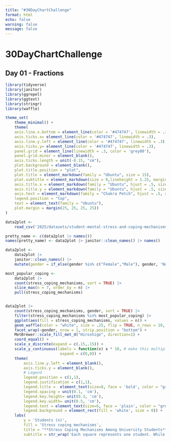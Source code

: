 ```yaml
---
title: "#30DayChartChallenge"
format: html
echo: false
warning: false
message: false
---
```


# 30DayChartChallenge
## Day 01 - Fractions

```r
library(tidyverse)
library(janitor)
library(ggrepel)
library(ggtext)
library(stringr)
library(waffle)

theme_set(
    theme_minimal() +
    theme(
    axis.line.x.bottom = element_line(color = '#474747', linewidth = .3),
    axis.ticks.x= element_line(color = '#474747', linewidth = .3),
    axis.line.y.left = element_line(color = '#474747', linewidth = .3),
    axis.ticks.y= element_line(color = '#474747', linewidth = .3),
    panel.grid = element_line(linewidth = .3, color = 'grey80'),
    panel.grid.minor = element_blank(),
    axis.ticks.length = unit(-0.15, "cm"),
    plot.background = element_blank(),
    plot.title.position = "plot",
    plot.title = element_markdown(family = "Ubuntu", size = 15),
    plot.subtitle = element_markdown(size = 9,lineheight = 1.25, margin = margin(0,0,20,0)),
    axis.title.x = element_markdown(family = "Ubuntu", hjust = .5, size = 9),
    axis.title.y = element_markdown(family = "Ubuntu", hjust = .5, size = 8),
    axis.text = element_markdown(family = "Chakra Petch", hjust = .5, size = 8, color = "#474747"),
    legend.position = "top",
    text = element_text(family = "Ubuntu"),
    plot.margin = margin(25, 25, 25, 25))
)
```

```r
data2plot <- 
    read_csv('2025/datasets/student-mental-stress-and-coping-mechanisms.csv')

pretty_name <- c(data2plot |> names())
names(pretty_name) <- data2plot |> janitor::clean_names() |> names()

data2plot <- 
    data2plot |>
    janitor::clean_names() |>
    mutate(gender = if_else(gender %in% c("Female","Male"), gender, 'Non-binary'))

most_popular_coping <- 
    data2plot |>
    count(stress_coping_mechanisms, sort = TRUE) |>
    slice_max(n = 7, order_by = n) |>
    pull(stress_coping_mechanisms)


data2plot |>
    count(stress_coping_mechanisms, gender, sort = TRUE) |>
    filter(stress_coping_mechanisms %in% most_popular_coping) |>
    ggplot(aes(fill = stress_coping_mechanisms, values = n)) +
    geom_waffle(color = "white", size = .25, flip = TRUE, n_rows = 10, make_proportional = FALSE) +
    facet_wrap(~gender, nrow = 1, strip.position = "bottom") +
    MetBrewer::scale_fill_met_d("Hiroshige", direction=1) +
    coord_equal() +
    scale_x_discrete(expand = c(.15,.15)) + 
    scale_y_continuous(labels = function(x) x * 10, # make this multiplyer the same as n_rows
                        expand = c(0,0)) +
    theme(
        axis.line.y.left = element_blank(),
        axis.ticks.y = element_blank(),
        # Legend
        legend.position = c(1,1),
        legend.justification = c(1,1),
        legend.title =  element_text(size=8, face = 'bold', color = "grey10"),
        legend.spacing = unit(0.1, 'cm'),
        legend.key.height= unit(0.3, 'cm'),
        legend.key.width= unit(0.5, 'cm'),
        legend.text = element_text(size=6, face = 'plain', color = "grey10"),
        legend.background = element_rect(fill = 'white', size = 0)) +
    labs(
        y = 'Students (n)', 
        fill = 'Stress coping mechanisms', 
        title = "**Stress Coping Mechanisms Among University Students**",
        subtitle = str_wrap('Each square represents one student. While yoga and walking are popular across all genders, males report higher engagement in watching sports, whereas social media use appears more prevalent among females and non-binary students.', width = 80) |> str_replace_all("\n", "<br>"))


```
